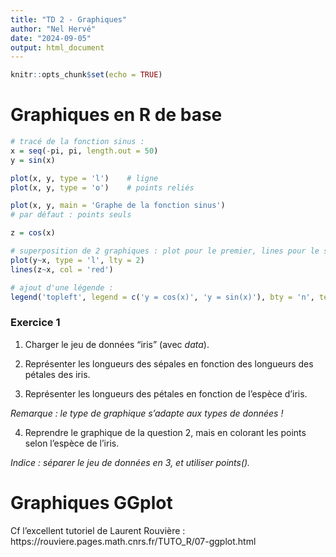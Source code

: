 ```yaml
---
title: "TD 2 - Graphiques"
author: "Nel Hervé"
date: "2024-09-05"
output: html_document
---
```


```r
knitr::opts_chunk$set(echo = TRUE)
```

# Graphiques en R de base

```r
# tracé de la fonction sinus :
x = seq(-pi, pi, length.out = 50)
y = sin(x)

plot(x, y, type = 'l')    # ligne
plot(x, y, type = 'o')    # points reliés

plot(x, y, main = 'Graphe de la fonction sinus')
# par défaut : points seuls
```

```r
z = cos(x)

# superposition de 2 graphiques : plot pour le premier, lines pour le second
plot(y~x, type = 'l', lty = 2)
lines(z~x, col = 'red')

# ajout d'une légende :
legend('topleft', legend = c('y = cos(x)', 'y = sin(x)'), bty = 'n', text.col = c('red', 'black'))
```

### Exercice 1

1. Charger le jeu de données "iris" (avec *data*).

2. Représenter les longueurs des sépales en fonction des longueurs des pétales des iris.

3. Représenter les longueurs des pétales en fonction de l'espèce d'iris.

*Remarque : le type de graphique s'adapte aux types de données !*

4. Reprendre le graphique de la question 2, mais en colorant les points selon l'espèce de l'iris.

*Indice : séparer le jeu de données en 3, et utiliser points().*



# Graphiques GGplot

Cf l'excellent tutoriel de Laurent Rouvière : https://rouviere.pages.math.cnrs.fr/TUTO_R/07-ggplot.html

